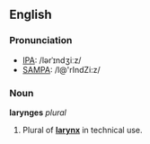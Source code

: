 ==English==
===Pronunciation===
*[[IPA]]: /lərˈɪndʒiːz/
*[[SAMPA]]: /l@'rIndZi:z/

===Noun===
'''larynges''' ''plural''

#Plural of '''[[larynx]]''' in technical use.